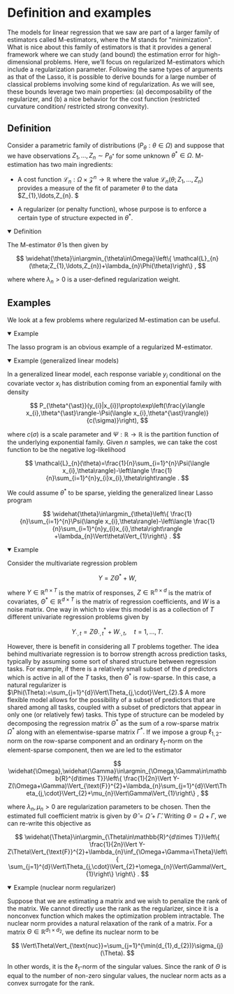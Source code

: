 
# Definition and examples

The models for linear regression that we saw are part of a larger family of estimators called M-estimators, where the M stands for "minimization". What is nice about this family of estimators is that it provides a general framework where we can study (and bound) the estimation error for high-dimensional problems. Here, we’ll focus on regularized M-estimators which include a regularization parameter. Following the same types of arguments as that of the Lasso, it is possible to derive bounds for a large number of classical problems involving some kind of regularization. As we will see, these bounds leverage two main properties: (a) decomposability of the regularizer, and (b) a nice behavior for the cost function (restricted curvature condition/ restricted strong convexity).

## Definition

Consider a parametric family of distributions $(P_{\theta}:\theta\in\Omega)$ and suppose that we have observations $Z_{1},\ldots,Z_{n}\sim P_{\theta^{\ast}}$ for some unknown $\theta^{\ast}\in\Omega .$ M-estimation has two main ingredients: 

* A cost function $\mathcal{L}_{n}:\Omega\times\mathcal{Z}^{n}\to\mathbb{R}$ where the value $\mathcal{L}_{n}(\theta;Z_{1},\ldots,Z_{n})$ provides a measure of the fit of parameter $\theta$  to the data $Z_{1},\ldots,Z_{n}. $

* A regularizer (or penalty function), whose purpose is to enforce a certain type of structure expected in $\theta^{\ast}.$

<details open>
<summary>Definition</summary>

The M-estimator $\widehat{\theta}$ is then given by

$$
\widehat{\theta}\in\argmin_{\theta\in\Omega}\left\{ \mathcal{L}_{n}(\theta;Z_{1},\ldots,Z_{n})+\lambda_{n}\Phi(\theta)\right\} ,
$$

where where $\lambda_{n}>0$ is a user-defined regularization weight. 

</details>

## Examples

We look at a few problems where regularized M-estimation can be useful.

<details open>
<summary>Example</summary>

The lasso program is an obvious example of a regularized M-estimator. 

</details>


<details open>
<summary>Example (generalized linear models)</summary>

In a generalized linear model, each response variable $y_{i}$ conditional on the covariate vector $x_{i}$ has distribution coming from an exponential family with density

$$
P_{\theta^{\ast}}(y_{i}|x_{i})\propto\exp\left(\frac{y\langle x_{i},\theta^{\ast}\rangle-\Psi(\langle x_{i},\theta^{\ast}\rangle)}{c(\sigma)}\right),
$$

where $c(\sigma)$ is a scale parameter and $\Psi:\mathbb{R}\to\mathbb{R}$ is the partition function of the underlying exponential family. Given $n$ samples, we can take the cost function to be the negative log-likelihood

$$
\mathcal{L}_{n}(\theta)=\frac{1}{n}\sum_{i=1}^{n}\Psi(\langle x_{i},\theta\rangle)-\left\langle \frac{1}{n}\sum_{i=1}^{n}y_{i}x_{i},\theta\right\rangle .
$$

We could assume $\theta^{\ast}$ to be sparse, yielding the generalized linear Lasso program

$$
\widehat{\theta}\in\argmin_{\theta}\left\{ \frac{1}{n}\sum_{i=1}^{n}\Psi(\langle x_{i},\theta\rangle)-\left\langle \frac{1}{n}\sum_{i=1}^{n}y_{i}x_{i},\theta\right\rangle +\lambda_{n}\Vert\theta\Vert_{1}\right\} .
$$

</details>

<details open>
<summary>Example</summary>

Consider the multivariate regression problem

$$
Y=Z\Theta^{\ast}+W,
$$

where $Y\in\mathbb{R}^{n\times T}$ is the matrix of responses, $Z\in\mathbb{R}^{n\times d}$ is the matrix of covariates, $\Theta^{\ast}\in\mathbb{R}^{d\times T}$ is the matrix of regression coefficients, and $W$ is a noise matrix. One way in which to view this model is as a collection of $T$ different univariate regression problems given by

$$
Y_{\cdot,t}=Z\Theta_{\cdot,t}^{\ast}+W_{\cdot,t},\quad t=1,\ldots,T.
$$

However, there is benefit in considering all $T$ problems together. The idea behind multivariate regression is to borrow strength across prediction tasks, typically by assuming some sort of shared structure between regression tasks. For example, if there is a relatively small subset of the $d$ predictors which is active in all of the $T$ tasks, then $\Theta^{\ast}$ is row-sparse. In this case, a natural regularizer is $\Phi(\Theta):=\sum_{j=1}^{d}\Vert\Theta_{j,\cdot}\Vert_{2}.$ A more flexible model allows for the possibility of a subset of predictors that are shared among all tasks, coupled with a subset of predictors that appear in only one (or relatively few) tasks. This type of structure can be modeled by decomposing the regression matrix $\Theta^{\ast}$ as the sum of a row-sparse matrix $\Omega^{\ast}$ along with an elementwise-sparse matrix $\Gamma^{\ast}.$ If we impose a group $\ell_{1,2}$-norm on the row-sparse component and an ordinary $\ell_{1}$-norm on the element-sparse component, then we are led to the estimator

$$
\widehat{\Omega},\widehat{\Gamma}\in\argmin_{\Omega,\Gamma\in\mathbb{R}^{d\times T}}\left\{ \frac{1}{2n}\Vert Y-Z(\Omega+\Gamma)\Vert_{\text{F}}^{2}+\lambda_{n}\sum_{j=1}^{d}\Vert\Theta_{j,\cdot}\Vert_{2}+\mu_{n}\Vert\Gamma\Vert_{1}\right\} ,
$$

where $\lambda_{n},\mu_{n}>0$ are regularization parameters to be chosen. Then the estimated full coefficient matrix is given by $\widehat{\Theta}=\widehat{\Omega}+\widehat{\Gamma}.$ Writing $\Theta=\Omega+\Gamma ,$ we can re-write this objective as

$$
\widehat{\Theta}\in\argmin_{\Theta\in\mathbb{R}^{d\times T}}\left\{ \frac{1}{2n}\Vert Y-Z\Theta\Vert_{\text{F}}^{2}+\lambda_{n}\inf_{\Omega+\Gamma=\Theta}\left\{ \sum_{j=1}^{d}\Vert\Theta_{j,\cdot}\Vert_{2}+\omega_{n}\Vert\Gamma\Vert_{1}\right\} \right\} .
$$
</details>


<details open>
<summary>Example (nuclear norm regularizer)</summary>

Suppose that we are estimating a matrix and we wish to penalize the rank of the matrix. We cannot directly use the rank as the regularizer, since it is a nonconvex function which makes the optimization problem intractable. The nuclear norm provides a natural relaxation of the rank of a matrix. For a matrix $\Theta\in\mathbb{R}^{d_{1}\times d_{2}},$ we define its nuclear norm to be

$$
\Vert\Theta\Vert_{\text{nuc}}=\sum_{j=1}^{\min(d_{1},d_{2})}\sigma_{j}(\Theta).
$$

In other words, it is the $\ell_{1}$-norm of the singular values. Since the rank of $\Theta$ is equal to the number of non-zero singular values, the nuclear norm acts as a convex surrogate for the rank. 
</details>

